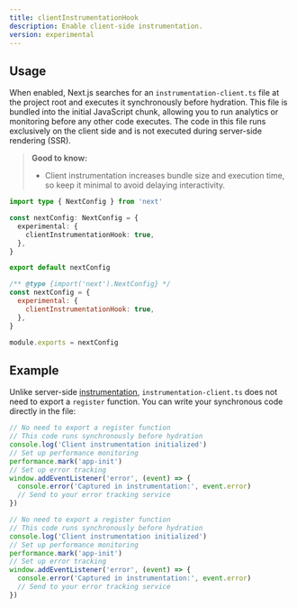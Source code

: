 ```yaml
---
title: clientInstrumentationHook
description: Enable client-side instrumentation.
version: experimental
---
```


## Usage

When enabled, Next.js searches for an `instrumentation-client.ts` file at the project root and executes it synchronously before hydration. This file is bundled into the initial JavaScript chunk, allowing you to run analytics or monitoring before any other code executes. The code in this file runs exclusively on the client side and is not executed during server-side rendering (SSR).

> **Good to know:**
>
> - Client instrumentation increases bundle size and execution time, so keep it minimal to avoid delaying interactivity.

```ts filename="next.config.ts" switcher
import type { NextConfig } from 'next'

const nextConfig: NextConfig = {
  experimental: {
    clientInstrumentationHook: true,
  },
}

export default nextConfig
```

```js filename="next.config.js" switcher
/** @type {import('next').NextConfig} */
const nextConfig = {
  experimental: {
    clientInstrumentationHook: true,
  },
}

module.exports = nextConfig
```

## Example

Unlike server-side [instrumentation](/docs/app/building-your-application/optimizing/instrumentation), `instrumentation-client.ts` does not need to export a `register` function. You can write your synchronous code directly in the file:

```ts filename="instrumentation-client.ts" switcher
// No need to export a register function
// This code runs synchronously before hydration
console.log('Client instrumentation initialized')
// Set up performance monitoring
performance.mark('app-init')
// Set up error tracking
window.addEventListener('error', (event) => {
  console.error('Captured in instrumentation:', event.error)
  // Send to your error tracking service
})
```

```js filename="instrumentation-client.js" switcher
// No need to export a register function
// This code runs synchronously before hydration
console.log('Client instrumentation initialized')
// Set up performance monitoring
performance.mark('app-init')
// Set up error tracking
window.addEventListener('error', (event) => {
  console.error('Captured in instrumentation:', event.error)
  // Send to your error tracking service
})
```
